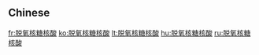 {{also|脫氧核糖核酸}}
==Chinese==
{{zh-see|脫氧核糖核酸}}

[[fr:脱氧核糖核酸]]
[[ko:脱氧核糖核酸]]
[[lt:脱氧核糖核酸]]
[[hu:脱氧核糖核酸]]
[[ru:脱氧核糖核酸]]
